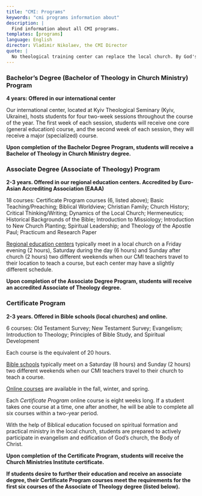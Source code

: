 ```yaml
---
title: "CMI: Programs"
keywords: "cmi programs information about"
description: |
  Find information about all CMI programs.
templates: [programs]
language: English
director: Vladimir Nikolaev, the CMI Director
quote: |
  No theological training center can replace the local church. By God's grace we merely help to edify and develop Christian community. We believe that the Lord put our institute in a strategic place for partnership with Kyiv Theological Seminary (KTS) and local churches in order to meet the acute need of preparing workers for evangelical churches.
---
```


### Bachelor’s Degree (Bachelor of Theology in Church Ministry) Program

**4 years: Offered in our international center**

Our international center, located at Kyiv Theological Seminary (Kyiv, Ukraine), hosts students for four two-week sessions throughout the course of the year. The first week of each session, students will receive one core (general education) course, and the second week of each session, they will receive a major (specialized) course.

**Upon completion of the Bachelor Degree Program, students will receive a Bachelor of Theology in Church Ministry degree.**

### Associate Degree (Associate of Theology) Program

**2-3 years. Offered in our regional education centers. Accredited by Euro-Asian Accrediting Association (EAAA)**

18 courses: Certificate Program courses (6, listed above); Basic Teaching/Preaching; Biblical Worldview; Christian Family; Church History; Critical Thinking/Writing; Dynamics of the Local Church; Hermeneutics; Historical Backgrounds of the Bible; Introduction to Missiology; Introduction to New Church Planting; Spiritual Leadership; and Theology of the Apostle Paul; Practicum and Research Paper

<u>Regional education centers</u> typically meet in a local church on a Friday evening (2 hours), Saturday during the day (6 hours) and Sunday after church (2 hours) two different weekends when our CMI teachers travel to their location to teach a course, but each center may have a slightly different schedule.

**Upon completion of the Associate Degree Program, students will receive an accredited Associate of Theology degree.**

### Certificate Program

**2-3 years. Offered in Bible schools (local churches) and online.**

6 courses: Old Testament Survey; New Testament Survey; Evangelism; Introduction to Theology; Principles of Bible Study, and Spiritual Development

Each course is the equivalent of 20 hours.

<u>Bible schools</u> typically meet on a Saturday (8 hours) and Sunday (2 hours) two different weekends when our CMI teachers travel to their church to teach a course.

<u>Online courses</u> are available in the fall, winter, and spring.

Each _Certificate Program_ online course is eight weeks long. If a student takes one course at a time, one after another, he will be able to complete all six courses within a two-year period.

With the help of Biblical education focused on spiritual formation and practical ministry in the local church, students are prepared to actively participate in evangelism and edification of God’s church, the Body of Christ.

**Upon completion of the Certificate Program, students will receive the Church Ministries Institute certificate.**

**If students desire to further their education and receive an associate degree, their Certificate Program courses meet the requirements for the first six courses of the Associate of Theology degree (listed below).**
